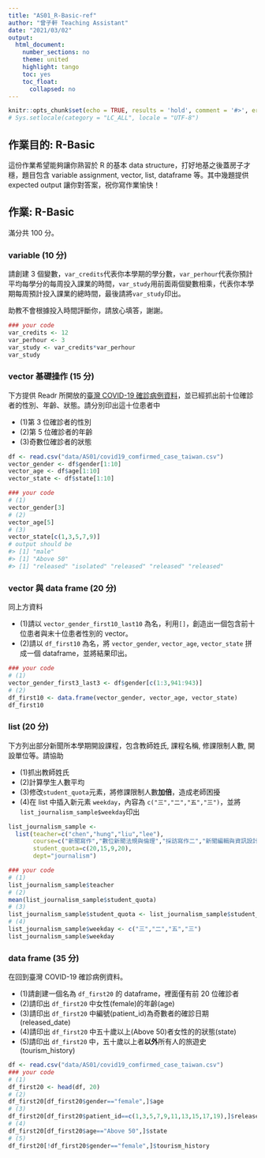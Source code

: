 ```yaml
---
title: "AS01_R-Basic-ref"
author: "曾子軒 Teaching Assistant"
date: "2021/03/02"
output:
  html_document:
    number_sections: no
    theme: united
    highlight: tango
    toc: yes
    toc_float:
      collapsed: no
---
```


```r
knitr::opts_chunk$set(echo = TRUE, results = 'hold', comment = '#>', error = TRUE)
# Sys.setlocale(category = "LC_ALL", locale = "UTF-8")
```

## 作業目的: R-Basic

這份作業希望能夠讓你熟習於 R 的基本 data structure，打好地基之後蓋房子才穩，題目包含 variable assignment, vector, list, dataframe 等。其中幾題提供 expected output 讓你對答案，祝你寫作業愉快！

## 作業: R-Basic

滿分共 100 分。

### variable (10 分)

請創建 3 個變數，`var_credits`代表你本學期的學分數，`var_perhour`代表你預計平均每學分的每周投入課業的時間，`var_study`用前面兩個變數相乘，代表你本學期每周預計投入課業的總時間，最後請將`var_study`印出。

助教不會根據投入時間評斷你，請放心填答，謝謝。

```r
### your code
var_credits <- 12
var_perhour <- 3
var_study <- var_credits*var_perhour
var_study
```

### vector 基礎操作 (15 分)

下方提供 Readr 所開放的[臺灣 COVID-19 確診病例資料](https://github.com/readr-media/readr-data/tree/master/covid-19)，並已經抓出前十位確診者的性別、年齡、狀態。請分別印出這十位患者中

- (1)第 3 位確診者的性別   
- (2)第 5 位確診者的年齡   
- (3)奇數位確診者的狀態

```r
df <- read.csv("data/AS01/covid19_comfirmed_case_taiwan.csv")
vector_gender <- df$gender[1:10]
vector_age <- df$age[1:10]
vector_state <- df$state[1:10]

### your code
# (1)
vector_gender[3]
# (2)
vector_age[5]
# (3)
vector_state[c(1,3,5,7,9)]
# output should be
#> [1] "male"
#> [1] "Above 50"
#> [1] "released" "isolated" "released" "released" "released"
```

### vector 與 data frame (20 分) 

同上方資料 

- (1)請以 `vector_gender_first10_last10` 為名，利用`[]`，創造出一個包含前十位患者與末十位患者性別的 vector。   
- (2)請以 `df_first10` 為名，將 `vector_gender`, `vector_age`, `vector_state` 拼成一個 dataframe，並將結果印出。    

```r
### your code
# (1)
vector_gender_first3_last3 <- df$gender[c(1:3,941:943)]
# (2)
df_first10 <- data.frame(vector_gender, vector_age, vector_state)
df_first10
```

### list (20 分) 

下方列出部分新聞所本學期開設課程，包含教師姓氏, 課程名稱, 修課限制人數, 開設單位等。請協助

- (1)抓出教師姓氏   
- (2)計算學生人數平均   
- (3)修改`student_quota`元素，將修課限制人數**加倍**，造成老師困擾  
- (4)在 list 中插入新元素 `weekday`，內容為 `c("三","二","五","三")`，並將`list_journalism_sample$weekday`印出

```r
list_journalism_sample <-
  list(teacher=c("chen","hung","liu","lee"),
       course=c("新聞寫作","數位新聞法規與倫理","採訪寫作二","新聞編輯與資訊設計"),
       student_quota=c(20,15,9,20),
       dept="journalism")

### your code
# (1)
list_journalism_sample$teacher
# (2)
mean(list_journalism_sample$student_quota)
# (3)
list_journalism_sample$student_quota <- list_journalism_sample$student_quota*2
# (4)
list_journalism_sample$weekday <- c("三","二","五","三")
list_journalism_sample$weekday
```

### data frame (35 分) 

在回到臺灣 COVID-19 確診病例資料。

- (1)請創建一個名為 `df_first20` 的 dataframe，裡面僅有前 20 位確診者  
- (2)請印出 `df_first20` 中女性(female)的年齡(age)  
- (3)請印出 `df_first20` 中編號(patient_id)為奇數者的確診日期(released_date)
- (4)請印出 `df_first20` 中五十歲以上(Above 50)者女性的的狀態(state)
- (5)請印出 `df_first20` 中，五十歲以上者**以外**所有人的旅遊史(tourism_history)  


```r
df <- read.csv("data/AS01/covid19_comfirmed_case_taiwan.csv")
### your code
# (1)
df_first20 <- head(df, 20)
# (2)
df_first20[df_first20$gender=="female",]$age
# (3)
df_first20[df_first20$patient_id==c(1,3,5,7,9,11,13,15,17,19),]$released_date
# (4)
df_first20[df_first20$age=="Above 50",]$state
# (5)
df_first20[!df_first20$gender=="female",]$tourism_history
```

